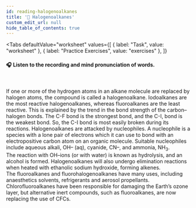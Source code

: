 ```yaml
---
id: reading-halogenoalkanes
title: '📝 Halogenoalkanes'
custom_edit_url: null
hide_table_of_contents: true
---
```



<Tabs
  defaultValue="worksheet"
  values={[
    { label: "Task", value: "worksheet" },
    { label: "Practice Exercises", value: "exercises" },
  ]}
>
<TabItem value="worksheet">

#### 🎧️ Listen to the recording and mind pronunciation of words.

<ReactPlayer
  url='/media/512.182c33b7.mp3'
  width='100ww'
  height='40px'
  controls={true}
/>

<br />

If  one   or more   of  the   hydrogen atoms    in  an  alkane    molecule are   replaced by   halogen atoms,    the   compound is  called a  halogenoalkane. Iodoalkanes are   the   most    reactive    halogenoalkanes, whereas fluoroalkanes are   the   least   reactive.    This   is  explained by  the   trend    in  the   bond    strength of  the carbon–halogen bonds.    The   C-F   bond   is  the   strongest bond, and   the  C-I,   bond   is  the  weakest     bond.    So,  the  C-I  bond   is  most easily   broken    during    its  reactions. Halogenoalkanes are  attacked    by  nucleophiles. A  nucleophile is  a  species    with   a  lone   pair of electrons which    it  can  use  to  bond   with   an  electropositive carbon  atom    on  an  organic     molecule. Suitable nucleophiles include aqueous alkali, OH– (aq), cyanide, CN–, and ammonia, NH<sub>3</sub>.  
The   reaction    with   OH–ions     (or  with   water)    is  known    as  hydrolysis, and   an  alcohol    is  formed.     Halogenoalkanes will also   undergo elimination reactions when    heated    with   ethanolic sodium hydroxide, forming alkenes.  
The   fluoroalkanes and   fluorohalogenoalkanes have    many uses,   including anaesthetics solvents, refrigerants and   aerosol propellants. Chlorofluoroalkanes have    been    responsible for damaging the  Earth’s    ozone   layer,   but  alternative inert   compounds, such as fluoroalkanes, are now replacing the use of CFCs.  
<Frame src="https://learningapps.org/watch?v=pvhrczeka21" height="480px" />
</TabItem>

<TabItem value="exercises">

<Frame src="https://learningapps.org/watch?v=pf4o0kket21" width='110%' height="1450px" />
<Frame src="https://learningapps.org/watch?v=papwo4rsa21" height="900px" />

</TabItem>
</Tabs>
